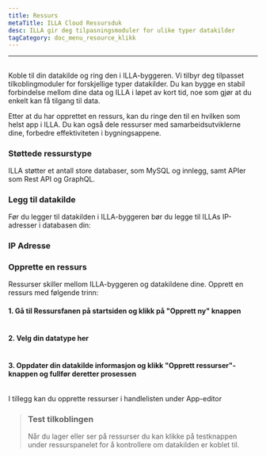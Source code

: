 ```yaml
---
title: Ressurs
metaTitle: ILLA Cloud Ressursduk
desc: ILLA gir deg tilpasningsmoduler for ulike typer datakilder
tagCategory: doc_menu_resource_klikk
---
```


* * *

## <Heading hidden>Ressurs</Heading>

Koble til din datakilde og ring den i ILLA-byggeren. Vi tilbyr deg tilpasset tilkoblingmoduler for forskjellige typer datakilder. Du kan bygge en stabil forbindelse mellom dine data og ILLA i løpet av kort tid, noe som gjør at du enkelt kan få tilgang til data.

Etter at du har opprettet en ressurs, kan du ringe den til en hvilken som helst app i ILLA. Du kan også dele ressurser med samarbeidsutviklerne dine, forbedre effektiviteten i bygningsappene.

### Støttede ressurstype

ILLA støtter et antall store databaser, som MySQL og innlegg, samt APIer som Rest API og GraphQL.

### Legg til datakilde

Før du legger til datakilden i ILLA-byggeren bør du legge til ILLAs IP-adresser i databasen din:

### IP Adresse

### Opprette en ressurs

Ressurser skiller mellom ILLA-byggeren og datakildene dine. Opprett en ressurs med følgende trinn:

#### 1.  Gå til Ressursfanen på startsiden og klikk på "Opprett ny" knappen

<img
  src='https://cdn.illacloud.com/official-website/img/docs/re_e_1.png'
  alt=""
/>

#### 2.  Velg din datatype her

<img
  src='https://cdn.illacloud.com/official-website/img/docs/qs_e_2.png'
  alt=""
/>

#### 3.  Oppdater din datakilde informasjon og klikk "Opprett ressurser"-knappen og fullfør deretter prosessen

<img
  src='https://cdn.illacloud.com/official-website/img/docs/re_e_2.png'
  alt=""
/>

I tillegg kan du opprette ressurser i handlelisten under App-editor

> ### Test tilkoblingen
>
> Når du lager eller ser på ressurser du kan klikke på testknappen under ressurspanelet for å kontrollere om datakilden er koblet til.
